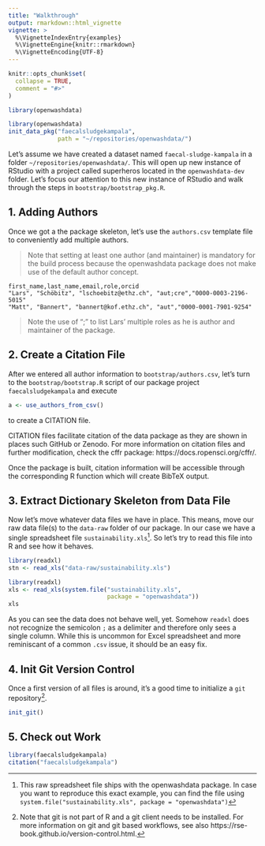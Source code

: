 ```yaml
---
title: "Walkthrough"
output: rmarkdown::html_vignette
vignette: >
  %\VignetteIndexEntry{examples}
  %\VignetteEngine{knitr::rmarkdown}
  %\VignetteEncoding{UTF-8}
---
```


```r
knitr::opts_chunk$set(
  collapse = TRUE,
  comment = "#>"
)
```

```r
library(openwashdata)
```


```r
library(openwashdata)
init_data_pkg("faecalsludgekampala",
              path = "~/repositories/openwashdata/")

```

Let's assume we have created a dataset named `faecal-sludge-kampala` in a folder `~/repositories/openwashdata/`.
This will open up new instance of RStudio with a project called superheros located in the `openwashdata-dev` folder. Let's focus our attention to this new instance of RStudio and walk through the steps in `bootstrap/bootstrap_pkg.R`.

## 1. Adding Authors

Once we got a the package skeleton, let's use the `authors.csv` template file to conveniently add multiple authors.

>Note that setting at least one author (and maintainer) is mandatory for the build process because the openwashdata package does not make use of the default author concept.


```
first_name,last_name,email,role,orcid
"Lars", "Schöbitz", "lschoebitz@ethz.ch", "aut;cre","0000-0003-2196-5015"
"Matt", "Bannert", "bannert@kof.ethz.ch", "aut","0000-0001-7901-9254"

```

>Note the use of ";" to list Lars' multiple roles as he is author and maintainer of the package.

## 2. Create a Citation File

After we entered all author information to `bootstrap/authors.csv`, let's turn
to the `bootstrap/bootstrap.R` script of our package project `faecalsludgekampala` 
and execute 

```r
a <- use_authors_from_csv()
```

to create a CITATION file. 

CITATION files facilitate citation of the data package as they are shown in places such GitHub or Zenodo. For more information on citation files and further modification, check the cffr package: https://docs.ropensci.org/cffr/. 

Once the package is built, citation information will be accessible through the corresponding R function which will create BibTeX output.



## 3. Extract Dictionary Skeleton from Data File 

Now let's move whatever data files we have in place. This means, move our raw data file(s) to the `data-raw` folder of our package. In our case we have a single spreadsheet file `sustainability.xls`^[This raw spreadsheet file ships with the openwashdata package. In case you want to reproduce this exact example, you can find the file using `system.file("sustainability.xls", package = "openwashdata")`]. So let's try to read this file into R and see how it behaves.

```r
library(readxl)
stn <- read_xls("data-raw/sustainability.xls")

```

```r
library(readxl)
xls <- read_xls(system.file("sustainability.xls",
                            package = "openwashdata"))
xls

```

As you can see the data does not behave well, yet. Somehow `readxl` does not recognize the semicolon `;` as a delimiter and therefore only sees a single column. While this is uncommon for Excel spreadsheet and more reminiscant of a common `.csv` issue, it should be an easy fix. 





## 4. Init Git Version Control 

Once a first version of all files is around, it's a good time to initialize a `git` repository^[Note that git is not part of R and a git client needs to be installed. For more information on git and git based workflows, see also https://rse-book.github.io/version-control.html.].

```r
init_git()
```




## 5. Check out Work


```r
library(faecalsludgekampala)
citation("faecalsludgekampala")

```








